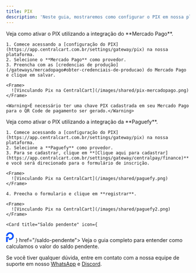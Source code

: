 ```yaml
---
title: PIX
description: 'Neste guia, mostraremos como configurar o PIX em nossa plataforma.'
---
```


<Tabs>
  <Tab title="Mercado Pago">
     Veja como ativar o PIX utilizando a integração do **Mercado Pago**.

    1. Comece acessando a [configuração do PIX](https://app.centralcart.com.br/settings/gateway/pix) na nossa plataforma.
    2. Selecione o **Mercado Pago** como provedor.
    3. Preencha com as [credencias de produção](/gateways/mercadopago#obter-credenciais-de-producao) do Mercado Pago e clique em salvar.

    <Frame>
      ![Vinculando Pix na CentralCart](/images/shared/pix-mercadopago.png)
    </Frame>

    <Warning>É necessário ter uma chave PIX cadastrada em seu Mercado Pago para o QR Code de pagamento ser gerado.</Warning>  
  </Tab>
    <Tab title="Paguefy"> 
    Veja como ativar o PIX utilizando a integração da **Paguefy**.

    1. Comece acessando a [configuração do PIX](https://app.centralcart.com.br/settings/gateway/pix) na nossa plataforma.
    2. Selecione a **Paguefy** como provedor.
    3. Para se cadastrar, clique em **[Clique aqui para cadastrar](https://app.centralcart.com.br/settings/gateway/centralpay/finance)** e você será direcionado para o formulário de inscrição.

    <Frame>
      ![Vinculando Pix na CentralCart](/images/shared/paguefy.png)
    </Frame>

    4. Preecha o formulario e clique em **registrar**.

    <Frame>
      ![Vinculando Pix na CentralCart](/images/shared/paguefy2.png)
    </Frame>

    <Card title="Saldo pendente" icon={
<svg width="22" height="27" viewBox="0 0 22 27" fill="none" xmlns="http://www.w3.org/2000/svg">
<path d="M10.5349 21.0698C12.6185 21.0698 14.6553 20.4519 16.3878 19.2943C18.1202 18.1367 19.4705 16.4914 20.2678 14.5664C21.0652 12.6414 21.2738 10.5232 20.8673 8.47964C20.4609 6.43607 19.4575 4.55893 17.9842 3.0856C16.5108 1.61227 14.6337 0.608921 12.5901 0.20243C10.5466 -0.204061 8.42836 0.00456441 6.50336 0.801925C4.57836 1.59928 2.93304 2.94957 1.77545 4.68202C0.617861 6.41447 3.14615e-07 8.45128 0 10.5349H4.34037C4.34037 9.30973 4.70367 8.11208 5.38434 7.0934C6.065 6.07472 7.03245 5.28075 8.16435 4.81191C9.29625 4.34306 10.5418 4.22039 11.7434 4.4594C12.945 4.69842 14.0487 5.28839 14.9151 6.15471C15.7814 7.02103 16.3714 8.12478 16.6104 9.3264C16.8494 10.528 16.7267 11.7735 16.2579 12.9054C15.789 14.0373 14.9951 15.0048 13.9764 15.6854C12.9577 16.3661 11.76 16.7294 10.5349 16.7294L7.38896 16.7673V21.0698H10.5349Z" fill="#0651FE"/>
<path d="M0 13.0137H4.33789L7.95734 13.0728V16.7672H4.33789V26.6471H0V13.0137Z" fill="#0651FE"/>
</svg>
    }  href="/saldo-pendente"> 
  Veja o guia completo para entender como calculamos o valor do saldo pendente.
</Card>

<Check>Se você tiver qualquer dúvida, entre em contato com a nossa equipe de suporte
em nosso [WhatsApp](https://api.whatsapp.com/send/?phone=5515992647447&text=Ol%C3%A1%2C+tenho+d%C3%BAvidas+sobre+a+CentralCart&type=phone_number&app_absent=0) 
e [Discord](https://centralcart.com.br/discord).</Check>
  </Tab>
</Tabs>


